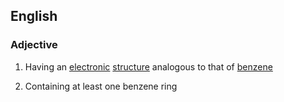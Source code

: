 ==English==

===Adjective===
{{en-adj}}

#{{organic chemistry}} Having an [[electronic]] [[structure]] analogous to that of [[benzene]]
#{{organic chemistry}} Containing at least one benzene ring